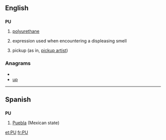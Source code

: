 {{also|Appendix:Variations of "pu"}}
==English==

==={{initialism}}===
'''PU'''

# {{organic compound}} [[polyurethane]]
# {{slang}} expression used when encountering a displeasing smell
# {{Internet slang}} pickup (as in, [[pickup artist]])

===Anagrams===
* {{alphagram|pu}}
* [[up#English|up]]


----

==Spanish==

==={{abbreviation|Spanish}}===
'''PU'''

# [[Puebla]] (Mexican state)

[[et:PU]]
[[fr:PU]]